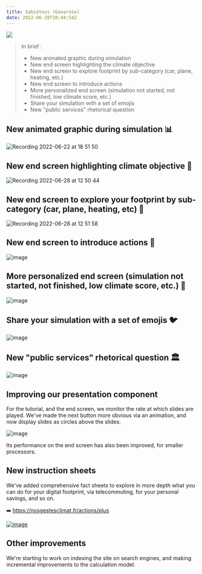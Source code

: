 ```yaml
---
title: Gabiétous (Gavarnie)
date: 2022-06-28T10:44:54Z
---
```


![](https://upload.wikimedia.org/wikipedia/commons/thumb/9/9d/Gavarnie_recti_small_Wikimedia_Commons.jpg/640px-Gavarnie_recti_small_Wikimedia_Commons.jpg)

> In brief :
> - New animated graphic during simulation
> - New end screen highlighting the climate objective
> - New end screen to explore footprint by sub-category (car, plane, heating, etc.)
> - New end screen to introduce actions
> - More personalized end screen (simulation not started, not finished, low climate score, etc.)
> - Share your simulation with a set of emojis
> - New "public services" rhetorical question




## New animated graphic during simulation 📊

![Recording 2022-06-22 at 18 51 50](https://user-images.githubusercontent.com/1177762/175094066-43f5bce9-4237-4512-804c-a3b05e1c52e8.gif)


## New end screen highlighting climate objective 🎯


![Recording 2022-06-28 at 12 50 44](https://user-images.githubusercontent.com/1177762/176161585-056d15aa-254d-4a64-aa24-2fb2c991d73a.gif)

## New end screen to explore your footprint by sub-category (car, plane, heating, etc) 🧱


![Recording 2022-06-28 at 12 51 58](https://user-images.githubusercontent.com/1177762/176161770-02cfa4e3-78c8-416d-abd5-9451ca78b71e.gif)

## New end screen to introduce actions 🏁

![image](https://user-images.githubusercontent.com/1177762/176161176-52159706-1edb-4e4f-952f-78e04d319032.png)


## More personalized end screen (simulation not started, not finished, low climate score, etc.) 👤

![image](https://user-images.githubusercontent.com/1177762/176161146-fd4e8d70-3be7-4ea1-9816-93761eecde0a.png)

## Share your simulation with a set of emojis 🐦️

![image](https://user-images.githubusercontent.com/1177762/176162250-7c96207f-4381-4e51-869d-48aa966f8fd3.png)



## New "public services" rhetorical question 🏛️

![image](https://user-images.githubusercontent.com/1177762/176162161-ed8feb5b-d074-4c36-bd98-b646a03f7385.png)



## Improving our presentation component

For the tutorial, and the end screen, we monitor the rate at which slides are played. We've made the next button more obvious via an animation, and now display slides as circles above the slides. 

![image](https://user-images.githubusercontent.com/1177762/176162070-5558bb9f-cdb3-47f4-abdb-a1d39171efc3.png)

Its performance on the end screen has also been improved, for smaller processors. 


## New instruction sheets 

We've added comprehensive fact sheets to explore in more depth what you can do for your digital footprint, via telecommuting, for your personal savings, and so on. 
 
➡️ https://nosgestesclimat.fr/actions/plus

<a href="https://nosgestesclimat.fr/actions/plus">![image](https://user-images.githubusercontent.com/1177762/176163299-c8010c49-e66b-42de-a3cc-0ea0848c8dfd.png)</a>


## Other improvements

We're starting to work on indexing the site on search engines, and making incremental improvements to the calculation model. 

